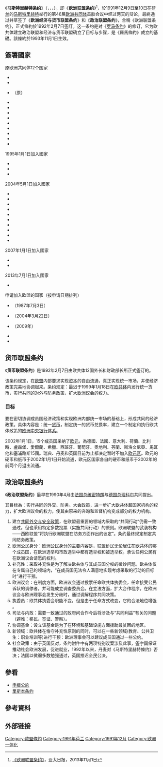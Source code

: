 {{noteTA
|G1 = EU
|G2 = 地名
|G3 = PoliticiansUK
}}
{{EU history}}

《'''马斯特里赫特条约'''》（{{lang-fr|le traité de Maastricht}}，{{lang-de|Vertrag von Maastricht}}，{{lang-en|Maastricht Treaty}}，{{lang-nl|Verdrag van Maastricht}}），即《'''[[欧洲联盟条约|欧洲联盟条约]]'''》<ref>[http://www.apdnews.com/photo/42164.html 《欧洲联盟条约》]，亚太日报，2013年11月1日</ref>，於1991年12月9日至10日在[[荷兰|荷兰]]的[[马斯特里赫特|马斯特里赫特]]举行的第46届[[欧洲共同体|欧洲共同体]]首脑会议中经过两天的辩论，最終通过并草签了《'''欧洲经济与货币联盟条约'''》和《'''政治联盟条约'''》，合稱《欧洲联盟条约》，正式條約於1992年2月7日签訂。这一条约是对《[[罗马条约|罗马条约]]》的修订，它为欧共体建立政治联盟和经济与货币联盟确立了目标与步骤，是《羅馬條約》成立的基礎。該條約於1993年11月1日生效。
{{Wikisource|en:Maastricht Treaty|欧洲联盟条约（英语）}}
{{Wikisource|fr:Traité sur l’Union européenne|欧洲联盟条约（法语）}}

== 簽署國家 ==
;原欧洲共同体12个国家
* {{BEL}}
* {{DEN}}
* {{GER}}（原{{FRG}}）
* {{GRE}}
* {{ESP}}
* {{FRA}}
* {{IRL}}
* {{ITA}}
* {{LUX}}
* {{NED}}
* {{POR}}
* {{GBR}}


;1995年1月1日加入國家
* {{FIN}}
* {{AUT}}
* {{SWE}}

;2004年5月1日加入國家
* {{SVK}}
* {{LAT}}
* {{LIT}}
* {{EST}}
* {{CZE}}
* {{SLO}}
* {{CYP}} 
* {{MLT}}
* {{HUN}}
* {{POL}}

;2007年1月1日加入國家
* {{ROM}}
* {{BUL}}

;2013年7月1日加入國家
* {{CRO}}

;申请加入欧盟的国家（按申请日期排列）
* {{TUR}}（1987年7月3日）
* {{MKD}}（2004年3月22日）
* {{ISL}}（2009年）
* {{SRB}}
* {{MNE}}

== 货币联盟条约 ==
《'''货币联盟条约'''》是1992年2月7日由欧共体12国外长和财政部长所正式签订的。

该条约规定，在[[欧盟|欧盟]]内部要求实现[[资本|资本]]的自由流通，真正实现统一市场，并使经济政策完美地协调起来。条约规定：最迟于1999年1月18日在[[欧共体|欧共体]]内发行统一货币，实行共同的对外与防务政策，扩大[[欧洲议会|欧洲议会]]的权力。

=== 目标 ===
要在密切协调成员国经济政策和实现欧洲内部统一市场的基础上，形成共同的经济政策。具体内容是：统一[[货币|货币]]，制定统一的货币兑换率，建立一个制定和执行欧共体政策的[[欧洲中央银行体系|欧洲中央银行体系]]。

2002年1月1日，15个成员国采纳了[[欧元|欧元]]，為德國、法國、意大利、荷蘭、比利時、盧森堡、愛爾蘭、希臘、西班牙、葡萄牙、奧地利、芬蘭、斯洛文尼亞、馬耳他和塞浦路斯15國。瑞典、丹麦和英国目前为止都决定暂时不加入[[欧元区|欧元区]]。欧元的硬币和纸币于2002年1月1日开始流通，欧元区国家各自的硬币和纸币于2002年的前两个月退出流通。

== 政治联盟条约 ==
《'''政治联盟条约'''》最早在1990年4月由[[法国总统|法国总统]][[密特朗|密特朗]]与[[德国总理|德国总理]][[科尔|科尔]]共同提出。

其目标為：实行共同的外交、防务。大会政策，进一步扩大欧共体超国家机构的权力，扩大欧洲议会的权力，使其由原来的咨询和监督机构变成部分的权力机构。

# 建立[[共同外交与安全政策|共同外交与安全政策]]，在欧盟最重要的领域内采取的“共同行动”仍需一致通过，但也采用特定多数投票（实施共同行动）的原则。欧洲联盟的武装机构——西欧联盟“将执行欧洲联盟在防务方面作出的议定”。条约最终规定制定共同防务政策。
# 欧洲公民身分：欧洲公民身分的主要内容是，联盟侨民无论居住在欧共体的哪个成员国，在欧洲选举和市政选举中都有选举权和被选举权。承认任何公民有在欧洲议会请愿的权利。
# 补充性：采取补充性是为了解决欧共体与其成员国分权的微妙问题。欧共体仅在专属自己的领域内，“在成员国无法令人满意地实现考虑采取的行动的目标时”进行干预。
# 欧洲议会：在制度方面，欧洲议会通过投票任命欧共体执委会，任命接受公民诉状的调停者，并可能成立调查委员会。在立法方面，扩大合作程序。在欧洲议会与欧洲理事会发生分歧时，通过调解程序共同决策。
# 执委员：欧共体执委会职能不变，但是由于任命方式改变，它的合法地位增强 。 
# 司法与内政：需要一致通过的政府问合作今后将涉及与“共同利益”有关的问题（避难：移民，签证、警察）。
# 协调基金：设立该基金是为了在环境和基础设施方面援助最贫困的地区。
# 新领域：欧共体在恪守补充性原则的同时，可以在一些新领域(教育、公共卫生：职业培训等)进行干预：欧洲理事会可以建议成员国通过一些公约。
# 社会政策：由于英国反对，条约附件中有两项特别议案涉及此事，签字国保证推动社会欧洲发展，促进就业，1992年以来，丹麦对《马斯特里赫特條约》否决；法国以微弱多数勉强通过，英国推迟全民公决。

== 參看 ==
* [[申根公約|申根公約]]
* [[里斯本条约|里斯本条约]]

== 參考資料 ==
{{reflist}}

== 外部链接 ==

{{EU-timeline}}
{{欧盟协议与宣言}}

{{Authority control}}
[[Category:歐盟條約|Category:歐盟條約]]
[[Category:1991年荷兰|Category:1991年荷兰]]
[[Category:1991年12月|Category:1991年12月]]
[[Category:欧洲一体化|Category:欧洲一体化]]